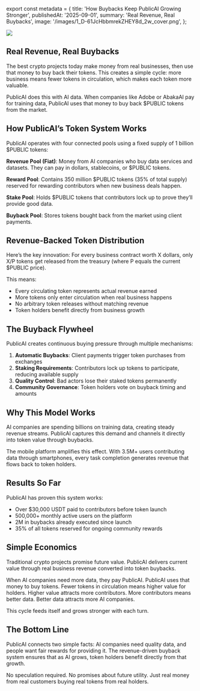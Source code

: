 ﻿export const metadata = {
  title: 'How Buybacks Keep PublicAI Growing Stronger',
  publishedAt: '2025-09-01',
  summary: 'Real Revenue, Real Buybacks',
  image: '/images/1_D-61JcHbbmrekZHEY8d_2w_cover.png',
};

![](/images/1_D-61JcHbbmrekZHEY8d_2w.png)

## Real Revenue, Real Buybacks

The best crypto projects today make money from real businesses, then use that money to buy back their tokens. This creates a simple cycle: more business means fewer tokens in circulation, which makes each token more valuable.

PublicAI does this with AI data. When companies like Adobe or AbakaAI pay for training data, PublicAI uses that money to buy back $PUBLIC tokens from the market.

## How PublicAI’s Token System Works

PublicAI operates with four connected pools using a fixed supply of 1 billion $PUBLIC tokens:

**Revenue Pool (Fiat)**: Money from AI companies who buy data services and datasets. They can pay in dollars, stablecoins, or $PUBLIC tokens.

**Reward Pool**: Contains 350 million $PUBLIC tokens (35% of total supply) reserved for rewarding contributors when new business deals happen.

**Stake Pool**: Holds $PUBLIC tokens that contributors lock up to prove they’ll provide good data.

**Buyback Pool**: Stores tokens bought back from the market using client payments.

## Revenue-Backed Token Distribution

Here’s the key innovation: For every business contract worth X dollars, only X/P tokens get released from the treasury (where P equals the current $PUBLIC price).

This means:

- Every circulating token represents actual revenue earned
- More tokens only enter circulation when real business happens
- No arbitrary token releases without matching revenue
- Token holders benefit directly from business growth

## The Buyback Flywheel

PublicAI creates continuous buying pressure through multiple mechanisms:

1.  **Automatic Buybacks**: Client payments trigger token purchases from exchanges
2.  **Staking Requirements**: Contributors lock up tokens to participate, reducing available supply
3.  **Quality Control**: Bad actors lose their staked tokens permanently
4.  **Community Governance**: Token holders vote on buyback timing and amounts

## Why This Model Works

AI companies are spending billions on training data, creating steady revenue streams. PublicAI captures this demand and channels it directly into token value through buybacks.

The mobile platform amplifies this effect. With 3.5M+ users contributing data through smartphones, every task completion generates revenue that flows back to token holders.

## Results So Far

PublicAI has proven this system works:

- Over $30,000 USDT paid to contributors before token launch
- 500,000+ monthly active users on the platform
- 2M in buybacks already executed since launch
- 35% of all tokens reserved for ongoing community rewards

## Simple Economics

Traditional crypto projects promise future value. PublicAI delivers current value through real business revenue converted into token buybacks.

When AI companies need more data, they pay PublicAI. PublicAI uses that money to buy tokens. Fewer tokens in circulation means higher value for holders. Higher value attracts more contributors. More contributors means better data. Better data attracts more AI companies.

This cycle feeds itself and grows stronger with each turn.

## The Bottom Line

PublicAI connects two simple facts: AI companies need quality data, and people want fair rewards for providing it. The revenue-driven buyback system ensures that as AI grows, token holders benefit directly from that growth.

No speculation required. No promises about future utility. Just real money from real customers buying real tokens from real holders.
